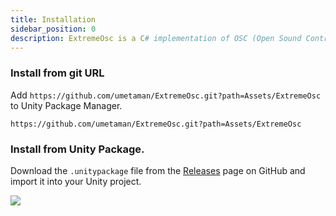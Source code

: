 ```yaml
---
title: Installation
sidebar_position: 0
description: ExtremeOsc is a C# implementation of OSC (Open Sound Control) for Unity.
---
```


### Install from git URL

Add `https://github.com/umetaman/ExtremeOsc.git?path=Assets/ExtremeOsc` to Unity Package Manager.

```
https://github.com/umetaman/ExtremeOsc.git?path=Assets/ExtremeOsc
```

### Install from Unity Package.

Download the `.unitypackage` file from the [Releases](https://github.com/umetaman/ExtremeOsc/releases/) page on GitHub and import it into your Unity project.

![](assets/install_unitypackage.png)
